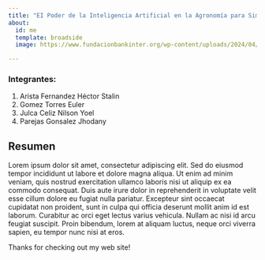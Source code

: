 ```yaml
---
title: "EI Poder de la Inteligencia Artificial en la Agronomía para Simplificar la Vida"
about:
  id: me
  template: broadside
  image: https://www.fundacionbankinter.org/wp-content/uploads/2024/04/AdobeStock_630926267-scaled.jpeg

---
```


:::{#me}
### Integrantes:

1. Arista Fernandez Héctor Stalin
2. Gomez Torres Euler
3. Julca Celiz Nilson Yoel
4. Parejas Gonsalez Jhodany

## Resumen


Lorem ipsum dolor sit amet, consectetur adipiscing elit. Sed do eiusmod tempor incididunt ut labore et dolore magna aliqua. Ut enim ad minim veniam, quis nostrud exercitation ullamco laboris nisi ut aliquip ex ea commodo consequat. Duis aute irure dolor in reprehenderit in voluptate velit esse cillum dolore eu fugiat nulla pariatur. Excepteur sint occaecat cupidatat non proident, sunt in culpa qui officia deserunt mollit anim id est laborum. Curabitur ac orci eget lectus varius vehicula. Nullam ac nisi id arcu feugiat suscipit. Proin bibendum, lorem at aliquam luctus, neque orci viverra sapien, eu tempor nunc nisi at eros.  




:::

Thanks for checking out my web site!
